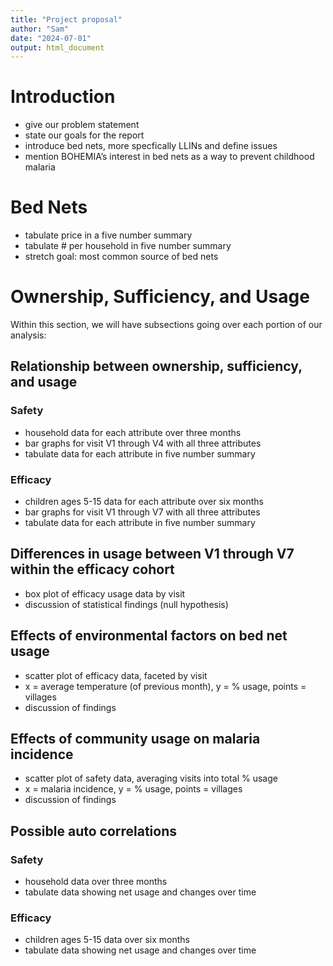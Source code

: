 ```yaml
---
title: "Project proposal"
author: "Sam"
date: "2024-07-01"
output: html_document
---
```

# Introduction
- give our problem statement
- state our goals for the report
- introduce bed nets, more specfically LLINs and define issues
- mention BOHEMIA's interest in bed nets as a way to prevent childhood malaria 

# Bed Nets
- tabulate price in a five number summary 
- tabulate # per household in five number summary 
- stretch goal: most common source of bed nets

# Ownership, Sufficiency, and Usage
Within this section, we will have subsections going over each portion of our analysis:

## Relationship between ownership, sufficiency, and usage
### Safety
- household data for each attribute over three months 
- bar graphs for visit V1 through V4 with all three attributes
- tabulate data for each attribute in five number summary

### Efficacy
- children ages 5-15 data for each attribute over six months
- bar graphs for visit V1 through V7 with all three attributes
- tabulate data for each attribute in five number summary

## Differences in usage between V1 through V7 within the efficacy cohort
- box plot of efficacy usage data by visit
- discussion of statistical findings (null hypothesis)

## Effects of environmental factors on bed net usage
- scatter plot of efficacy data, faceted by visit
- x = average temperature (of previous month), y = % usage, points = villages
- discussion of findings 

## Effects of community usage on malaria incidence 
- scatter plot of safety data, averaging visits into total % usage
- x = malaria incidence, y = % usage, points = villages
- discussion of findings

## Possible auto correlations
### Safety
- household data over three months 
- tabulate data showing net usage and changes over time

### Efficacy
- children ages 5-15 data over six months
- tabulate data showing net usage and changes over time

